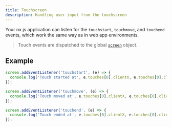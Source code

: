 ```yaml
---
title: Touchscreen
description: Handling user input from the touchscreen
---
```


Your nx.js application can listen for the `touchstart`, `touchmove`,
and `touchend` events, which work the same way as in web app environments.

> Touch events are dispatched to the global [`screen`](/runtime/api/variables/screen) object.

## Example

```typescript
screen.addEventListener('touchstart', (e) => {
  console.log('Touch started at', e.touches[0].clientX, e.touches[0].clientY);
});

screen.addEventListener('touchmove', (e) => {
  console.log('Touch moved at', e.touches[0].clientX, e.touches[0].clientY);
});

screen.addEventListener('touchend', (e) => {
  console.log('Touch ended at', e.touches[0].clientX, e.touches[0].clientY);
});
```
